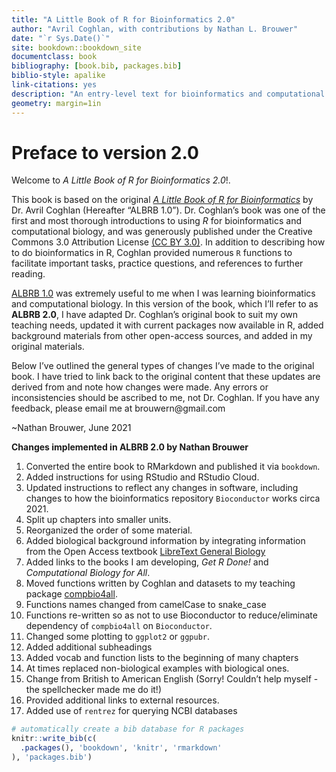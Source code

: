 ```yaml
--- 
title: "A Little Book of R for Bioinformatics 2.0"
author: "Avril Coghlan, with contributions by Nathan L. Brouwer"
date: "`r Sys.Date()`"
site: bookdown::bookdown_site
documentclass: book
bibliography: [book.bib, packages.bib]
biblio-style: apalike
link-citations: yes
description: "An entry-level text for bioinformatics and computational biology"
geometry: margin=1in
---
```


# Preface to version 2.0 {-}

Welcome to *A Little Book of R for Bioinformatics 2.0*!.

This book is based on the original [*A Little Book of R for Bioinformatics*](https://a-little-book-of-r-for-bioinformatics.readthedocs.io/en/latest/) by Dr. Avril Coghlan (Hereafter "ALBRB 1.0").  Dr. Coghlan's book was one of the first and most thorough introductions to using *R* for bioinformatics and computational biology, and was generously published under the Creative Commons 3.0 Attribution License [(CC BY 3.0)](https://creativecommons.org/licenses/by/3.0/).  In addition to describing how to do bioinformatics in R, Coghlan provided numerous `R` functions to facilitate important tasks, practice questions, and references to further reading. 

[ALBRB 1.0](https://a-little-book-of-r-for-bioinformatics.readthedocs.io/en/latest/) was extremely useful to me when I was learning bioinformatics and computational biology.  In this version of the book, which I'll refer to as **ALBRB 2.0**, I have adapted Dr. Coghlan's original book to suit my own teaching needs, updated it with current packages now available in R, added background materials from other open-access sources, and added in my original  materials.

Below I've outlined the general types of changes I've made to the original book.  I have tried to link back to the original content that these updates are derived from and note how changes were made.  Any errors or inconsistencies should be ascribed to me, not Dr. Coghlan.  If you have any feedback, please email me at brouwern@gmail.com

~Nathan Brouwer, June 2021


**Changes implemented in ALBRB 2.0 by Nathan Brouwer**

1. Converted the entire book to RMarkdown and published it via `bookdown`.
1. Added instructions for using RStudio and RStudio Cloud.
1. Updated instructions to reflect any changes in software, including changes to how the bioinformatics repository `Bioconductor` works circa 2021.
1. Split up chapters into smaller units.
1. Reorganized the order of some material.
1. Added biological background information by integrating information from the Open Access textbook [LibreText General Biology](https://bio.libretexts.org/Bookshelves/Introductory_and_General_Biology/Book%3A_General_Biology_(OpenStax)) 
1. Added links to the books I am developing, *Get R Done!* and *Computational Biology for All*.
1. Moved functions written by Coghlan and datasets to my teaching package [compbio4all](https://github.com/brouwern/compbio4all).
1. Functions names changed from camelCase to snake_case
1. Functions re-written so as not to use Bioconductor to reduce/eliminate dependency of `compbio4all` on `Bioconductor`.
1. Changed some plotting to `ggplot2` or `ggpubr`.
1. Added additional subheadings
1. Added vocab and function lists to the beginning of many chapters
1. At times replaced non-biological examples with biological ones.
1. Change from British to American English (Sorry!  Couldn't help myself - the spellchecker made me do it!)
1. Provided additional links to external resources.
1. Added use of `rentrez` for querying NCBI databases

<!-- rentrez replaces what? Seqinr?-->


```r
# automatically create a bib database for R packages
knitr::write_bib(c(
  .packages(), 'bookdown', 'knitr', 'rmarkdown'
), 'packages.bib')
```

